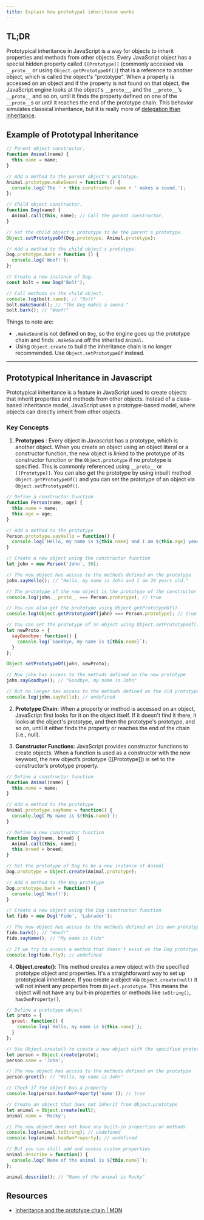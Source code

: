 ```yaml
---
title: Explain how prototypal inheritance works
---
```


## TL;DR
Prototypical inheritance in JavaScript is a way for objects to inherit properties and methods from other objects. Every JavaScript object has a special hidden property called `[[Prototype]]`  (commonly accessed via `__proto__` or using `Object.getPrototypeOf()`) that is a reference to another object, which is called the object's "prototype". When a property is accessed on an object and if the property is not found on that object, the JavaScript engine looks at the object's `__proto__`, and the `__proto__`'s `__proto__` and so on, until it finds the property defined on one of the `__proto__`s or until it reaches the end of the prototype chain. This behavior simulates classical inheritance, but it is really more of [delegation than inheritance](https://davidwalsh.name/javascript-objects).

## Example of Prototypal Inheritance

```js
// Parent object constructor.
function Animal(name) {
  this.name = name;
}

// Add a method to the parent object's prototype.
Animal.prototype.makeSound = function () {
  console.log('The ' + this.constructor.name + ' makes a sound.');
};

// Child object constructor.
function Dog(name) {
  Animal.call(this, name); // Call the parent constructor.
}

// Set the child object's prototype to be the parent's prototype.
Object.setPrototypeOf(Dog.prototype, Animal.prototype);

// Add a method to the child object's prototype.
Dog.prototype.bark = function () {
  console.log('Woof!');
};

// Create a new instance of Dog.
const bolt = new Dog('Bolt');

// Call methods on the child object.
console.log(bolt.name); // "Bolt"
bolt.makeSound(); // "The Dog makes a sound."
bolt.bark(); // "Woof!"
```

Things to note are:

- `.makeSound` is not defined on `Dog`, so the engine goes up the prototype chain and finds `.makeSound` off the inherited `Animal`.
- Using `Object.create` to build the inheritance chain is no longer recommended. Use `Object.setPrototypeOf` instead.

---

## Prototypical Inheritance in Javascript

Prototypical inheritance is a feature in JavaScript used to create objects that inherit properties and methods from other objects. Instead of a class-based inheritance model, JavaScript uses a prototype-based model, where objects can directly inherit from other objects. 

### Key Concepts

1. **Prototypes** : Every object in Javascript has a prototype, which is another object. When you create an object using an object literal or a constructor function, the new object is linked to the prototype of its constructor function or the `Object.prototype` if no prototype is specified. This is commonly referenced using `__proto__` or `[[Prototype]]`. You can also get the prototype by using inbuilt method `Object.getPrototypeOf()` and you can set the prototype of an object via `Object.setPrototypeOf()`.

```js
// Define a constructor function
function Person(name, age) {
  this.name = name;
  this.age = age;
}

// Add a method to the prototype
Person.prototype.sayHello = function() {
  console.log(`Hello, my name is ${this.name} and I am ${this.age} years old.`);
}

// Create a new object using the constructor function
let john = new Person('John', 30);

// The new object has access to the methods defined on the prototype
john.sayHello(); // "Hello, my name is John and I am 30 years old."

// The prototype of the new object is the prototype of the constructor function
console.log(john.__proto__ === Person.prototype); // true

// You can also get the prototype using Object.getPrototypeOf()
console.log(Object.getPrototypeOf(john) === Person.prototype); // true

// You can set the prototype of an object using Object.setPrototypeOf()
let newProto = {
  sayGoodbye: function() {
    console.log(`Goodbye, my name is ${this.name}`);
  }
};

Object.setPrototypeOf(john, newProto);

// Now john has access to the methods defined on the new prototype
john.sayGoodbye(); // "Goodbye, my name is John"

// But no longer has access to the methods defined on the old prototype
console.log(john.sayHello); // undefined
```

2. **Prototype Chain**: When a property or method is accessed on an object, JavaScript first looks for it on the object itself. If it doesn't find it there, it looks at the object's prototype, and then the prototype's prototype, and so on, until it either finds the property or reaches the end of the chain (i.e., null).

3. **Constructor Functions**: JavaScript provides constructor functions to create objects. When a function is used as a constructor with the new keyword, the new object’s prototype ([[Prototype]]) is set to the constructor’s prototype property.

```js
// Define a constructor function
function Animal(name) {
  this.name = name;
}

// Add a method to the prototype
Animal.prototype.sayName = function() {
  console.log(`My name is ${this.name}`);
}

// Define a new constructor function
function Dog(name, breed) {
  Animal.call(this, name);
  this.breed = breed;
}

// Set the prototype of Dog to be a new instance of Animal
Dog.prototype = Object.create(Animal.prototype);

// Add a method to the Dog prototype
Dog.prototype.bark = function() {
  console.log('Woof!');
}

// Create a new object using the Dog constructor function
let fido = new Dog('Fido', 'Labrador');

// The new object has access to the methods defined on its own prototype and the Animal prototype
fido.bark(); // "Woof!"
fido.sayName(); // "My name is Fido"

// If we try to access a method that doesn't exist on the Dog prototype or the Animal prototype, JavaScript will return undefined
console.log(fido.fly); // undefined
```

4. **Object.create()**: This method creates a new object with the specified prototype object and properties. It's a straightforward way to set up prototypical inheritance. If you create a object via `Object.create(null)` it will not inherit any properties from `Object.prototype`. This means the object will not have any built-in properties or methods like `toString()`, `hasOwnProperty()`,

```js
// Define a prototype object
let proto = {
  greet: function() {
    console.log(`Hello, my name is ${this.name}`);
  }
};

// Use Object.create() to create a new object with the specified prototype
let person = Object.create(proto);
person.name = 'John';

// The new object has access to the methods defined on the prototype
person.greet(); // "Hello, my name is John"

// Check if the object has a property
console.log(person.hasOwnProperty('name')); // true

// Create an object that does not inherit from Object.prototype
let animal = Object.create(null);
animal.name = 'Rocky';

// The new object does not have any built-in properties or methods
console.log(animal.toString); // undefined
console.log(animal.hasOwnProperty); // undefined

// But you can still add and access custom properties
animal.describe = function() {
  console.log(`Name of the animal is ${this.name}`);
};

animal.describe(); // "Name of the animal is Rocky"
```

## Resources

- [Inheritance and the prototype chain | MDN](https://developer.mozilla.org/en-US/docs/Web/JavaScript/Inheritance_and_the_prototype_chain)
